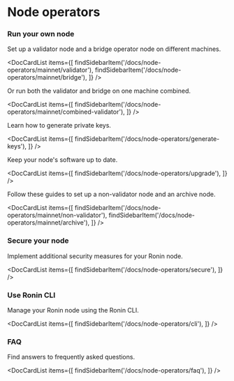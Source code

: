 
# Node operators
### Run your own node
Set up a validator node and a bridge operator node on different machines.

<DocCardList items={[
    findSidebarItem('/docs/node-operators/mainnet/validator'),
    findSidebarItem('/docs/node-operators/mainnet/bridge'),
    ]} />

Or run both the validator and bridge on one machine combined. 

<DocCardList items={[
    findSidebarItem('/docs/node-operators/mainnet/combined-validator'),
    ]} />

Learn how to generate private keys.

<DocCardList items={[
    findSidebarItem('/docs/node-operators/generate-keys'),
    ]} />

Keep your node's software up to date.

<DocCardList items={[
    findSidebarItem('/docs/node-operators/upgrade'),
    ]} />

Follow these guides to set up a non-validator node and an archive node.

<DocCardList items={[
    findSidebarItem('/docs/node-operators/mainnet/non-validator'),
    findSidebarItem('/docs/node-operators/mainnet/archive'),
    ]} />

### Secure your node
Implement additional security measures for your Ronin node.

<DocCardList items={[
    findSidebarItem('/docs/node-operators/secure'),
    ]} />

### Use Ronin CLI
Manage your Ronin node using the Ronin CLI.

<DocCardList items={[
    findSidebarItem('/docs/node-operators/cli'),
    ]} />

### FAQ
Find answers to frequently asked questions.

<DocCardList items={[
    findSidebarItem('/docs/node-operators/faq'),
    ]} />
